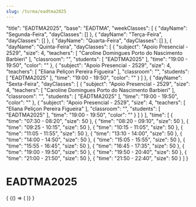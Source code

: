 ```yaml
---
slug: /turma/eadtma2025
---
```


  "title": "EADTMA2025",
  "base": "EADTMA",
  "weekClasses": [
    {
      "dayName": "Segunda-Feira",
      "dayClasses": []
    },
    {
      "dayName": "Terça-Feira",
      "dayClasses": []
    },
    {
      "dayName": "Quarta-Feira",
      "dayClasses": []
    },
    {
      "dayName": "Quinta-Feira",
      "dayClasses": [
        {
          "subject": "Apoio Presencial - 2529",
          "size": 4,
          "teachers": [
            "Caroline Domingues Porto do Nascimento Barbieri"
          ],
          "classroom": "",
          "students": [
            "EADTMA2025"
          ],
          "time": "19:00 - 19:50",
          "color": ""
        },
        {
          "subject": "Apoio Presencial - 2529",
          "size": 4,
          "teachers": [
            "Eliana Peliçon Pereira Figueira"
          ],
          "classroom": "",
          "students": [
            "EADTMA2025"
          ],
          "time": "19:00 - 19:50",
          "color": ""
        }
      ]
    },
    {
      "dayName": "Sexta-Feira",
      "dayClasses": [
        {
          "subject": "Apoio Presencial - 2529",
          "size": 4,
          "teachers": [
            "Caroline Domingues Porto do Nascimento Barbieri"
          ],
          "classroom": "",
          "students": [
            "EADTMA2025"
          ],
          "time": "19:00 - 19:50",
          "color": ""
        },
        {
          "subject": "Apoio Presencial - 2529",
          "size": 4,
          "teachers": [
            "Eliana Peliçon Pereira Figueira"
          ],
          "classroom": "",
          "students": [
            "EADTMA2025"
          ],
          "time": "19:00 - 19:50",
          "color": ""
        }
      ]
    }
  ],
  "time": [
    {
      "time": "07:30 - 08:20",
      "size": 50
    },
    {
      "time": "08:20 - 09:10",
      "size": 50
    },
    {
      "time": "09:25 - 10:15",
      "size": 50
    },
    {
      "time": "10:15 - 11:05",
      "size": 50
    },
    {
      "time": "11:05 - 11:55",
      "size": 50
    },
    {
      "time": "13:10 - 14:00",
      "size": 50
    },
    {
      "time": "14:00 - 14:50",
      "size": 50
    },
    {
      "time": "15:05 - 15:55",
      "size": 50
    },
    {
      "time": "15:55 - 16:45",
      "size": 50
    },
    {
      "time": "16:45 - 17:35",
      "size": 50
    },
    {
      "time": "19:00 - 19:50",
      "size": 50
    },
    {
      "time": "19:50 - 20:40",
      "size": 50
    },
    {
      "time": "21:00 - 21:50",
      "size": 50
    },
    {
      "time": "21:50 - 22:40",
      "size": 50
    }
  ]
}

# EADTMA2025

<div>
  {
    <BrowserOnly>
      {() => (
        <Grid
          title={data.title}
          weekClasses={data.weekClasses}
          time={data.time}
        />
      )}
    </BrowserOnly>
  }
</div>

